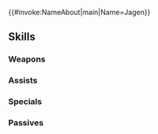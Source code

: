 {{#invoke:NameAbout|main|Name=Jagen}}{{HeroPage Tabs}}
{{Hero Infobox
|Name=Jagen
|Title=Veteran Knight
|WeaponType=Blue Lance
|Origin=Fire Emblem: Mystery of the Emblem
|Gender=Male
|MoveType=Cavalry
|GrowthModifier=Veteran
|actorEN=Walden James
|actorJP=五王四郎
|artist=山田章博
|releaseDate=February 2, 2017
|poolDate=February 2, 2017
|randomStartTime=2017-02-02T07:00:00Z
|poolRarities=3,4
|TagID=ジェイガン
|InternalID=36
|cv1=1
|cv2=100500
|description=Veteran knight of Altea who protected Marth since he was young. Appears in Fire Emblem: Mystery of the Emblem.
}}
{{Stats Page
|Lv1HP=20|Lv1ATK=8|Lv1SPD=7|Lv1DEF=8|Lv1RES=11
|GRHP=40|GRATK=45|GRSPD=40|GRDEF=40|GRRES=55
}}
==Skills==
===Weapons===
{{Weapons Table
|weapon1=Iron Lance
|weapon1Default=1
|weapon1Unlock=1
|weapon2=Steel Lance
|weapon2Default=3
|weapon2Unlock=2
|weapon3=Silver Lance
|weapon3Default=4
|weapon3Unlock=3
|weapon4=Silver Lance+
|weapon4Default=5
|weapon4Unlock=5
|weapon5=Veteran Lance
|weapon5Unlock=5
}}

===Assists===
{{Assists Table}}
===Specials===
{{Specials Table
|special1=Holy Vestments
|special1Default=4
|special1Unlock=3
|special2=Aegis
|special2Unlock=4
}}
===Passives===
{{Passives Table
|passiveA1=Fury 1
|passiveA2=Fury 2
|passiveA3=Fury 3
|passiveA1Unlock=3
|passiveA2Unlock=4
|passiveA3Unlock=5
|passiveC1=Fortify Res 1
|passiveC2=Fortify Res 2
|passiveC3=Fortify Cavalry
|passiveC1Unlock=1
|passiveC2Unlock=2
|passiveC3Unlock=4
}}
{{Heroes Navbox}}
